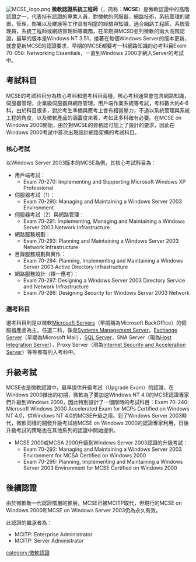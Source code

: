 {{Unreferenced|time=2015-10-31T18:07:31+00:00}}

{{noteTA|G1=IT}}
[[File:MCSE_logo.png|right]]
'''微軟認證系統工程師'''（{{lang-en|'''Microsoft Certified Systems Engineer'''}}，简称：'''MCSE'''）是微軟認證中的高階認證之一，代表持有認證的專業人員，對微軟的伺服器，網路技術，系統管理的建置，管理，部署以及維護等工作具有相當的經驗與知識，適合網路工程師，系統管理員，系統工程師或網路管理師等職務，在早期與MCSD並列微軟的兩大高階認證，最早的版本是Windows NT 3.51，接著在每個Windows Server的版本更新，就會更新MCSE的認證要求，早期的MCSE都要考一科網路知識的必考科目Exam 70-058: Networking Essentials，一直到Windows 2000才納入Server的考試中。

==考試科目==

MCSE的考試科目分為核心考科和選考科目兩種，核心考科通常會包含網路知識，伺服器管理，企業級伺服器與網路管理，用戶端作業系統等考試，考科數大約4-6科，由於科目很多，對於考生準備與應考上會有相當壓力，不過以系統管理與系統工程的角度，以及微軟產品的涵蓋度來看，考如此多科確有必要。在MCSE on Windows 2000開始，由於對MCSE的資格認可加上了設計的要求，因此在Windows 2000考試中首次出現設計網路架構的考試科目。

===核心考試===

以Windows Server 2003版本的MCSE為例，其核心考試科目為：
* 用戶端考試：
** Exam 70-270: Implementing and Supporting Microsoft Windows XP Professional
* 伺服器考試（1）：
** Exam 70-290: Managing and Maintaining a Windows Server 2003 Environment
* 伺服器考試（2）與網路管理：
** Exam 70-291: Implementing, Managing and Maintaining a Windows Server 2003 Network Infrastructure
* 網路服務規劃：
** Exam 70-293: Planning and Maintaining a Windows Server 2003 Network Infrastructure
* 目錄服務規劃與實作：
** Exam 70-294: Planning, Implementing and Maintaining a Windows Server 2003 Active Directory Infrastructure
* 網路服務設計（擇一應考）：
** Exam 70-297: Designing a Windows Server 2003 Directory Service and Network Infrastructure
** Exam 70-298: Designing Security for Windows Server 2003 Network

===選考科目===

選考科目則是以微軟[[Microsoft_Servers|Microsoft Servers]]（早期稱為Microsoft BackOffice）的伺服器產品為主，任選二科，像是[[Systems_Management_Server|Systems Management Server]]，[[Exchange_Server|Exchange Server]]（早期為Microsoft Mail），[[SQL_Server|SQL Server]]，SNA Server（現為[[Host_Integration_Server|Host Integration Server]]），Proxy Server（現為[[Internet_Security_and_Acceleration_Server|Internet Security and Acceleration Server]]）等等都有列入考科中。

==升級考試==

MCSE也是微軟認證中，最早提供升級考試（Upgrade Exam）的認證，在Windows 2000推出的初期，微軟為了要加速Windows NT 4.0的MCSE認證專家們升級到Windows 2000，因此特別設計了一個限時的考試科目：Exam 70-240: Microsoft Windows 2000 Accelerated Exam for MCPs Certified on Windows NT 4.0，供Windows NT 4.0的MCSE升級之用。到了Windows Server 2003時代，微軟同樣的開發升級考試給MCSE on Windows 2000的認證專家利用，日後升級考試的策略也在其他系列的認證中開始提供。

* MCSE 2000或MCSA 2000升級到Windows Server 2003認證的升級考試：
** Exam 70-292: Managing and Maintaining a Windows Server 2003 Environment for MCSA Certified on Windows 2000
** Exam 70-296: Planning, Implementing and Maintaining a Windows Server 2003 Environment for MCSE Certified on Windows 2000

==後續認證==

由於微軟新一代認證階層的推展，MCSE已被MCITP取代，但現行的MCSE on Windows 2000和MCSE on Windows Server 2003仍為永久有效。

此認證的繼承者為：
* MCITP: Enterprise Administrator
* MCITP: Server Administrator

{{Microsoft Certifications}}
[[category:微軟認證|category:微軟認證]]